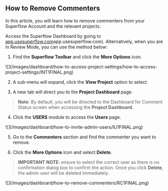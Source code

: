 ## How to Remove Commenters

In this article, you will learn how to remove commenters from your Superflow Account and the relevant projects.

Access the Superflow Dashboard by going to [app.usesuperflow.com](app.usesuperflow.com)app.usesuperflow.com). Alternatively, when you are in Review Mode, you can use the method below:

1. Find the **Superflow Toolbar** and click the **More Options** icon.

<Frame>
![](/images/dashboard/how-to-access-project-settings/how-to-access-project-settings/INT1FINAL.png)
</Frame>

2. A sub-menu will expand, click the **View Project** option to select.

3. A new tab will direct you to the **Project Dashboard** page.

> **Note**: By default, you will be directed to the Dashboard for Comment Status screen when accessing the **Project Dashboard**.

4. Click the **USERS** module to access the **Users** page.

<Frame>
![](/images/dashboard/how-to-invite-admin-users/IU1FINAL.png)
</Frame>

5. Go to the **Commenters** section and find the commenter you want to remove.

6. Click the **More Options** icon and select **Delete**.

> **IMPORTANT NOTE**: ensure to select the correct user as there is no confirmation dialog box to confirm the action. Once you click **Delete**, the admin user will be deleted immediately.

<Frame>
![](/images/dashboard/how-to-remove-commenters/RC1FINAL.png)
</Frame>




